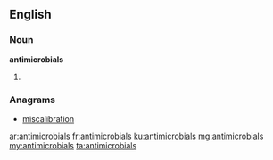 ==English==

===Noun===
'''antimicrobials'''

# {{plural of|antimicrobial}}

===Anagrams===
* [[miscalibration#English|miscalibration]]

[[ar:antimicrobials]]
[[fr:antimicrobials]]
[[ku:antimicrobials]]
[[mg:antimicrobials]]
[[my:antimicrobials]]
[[ta:antimicrobials]]